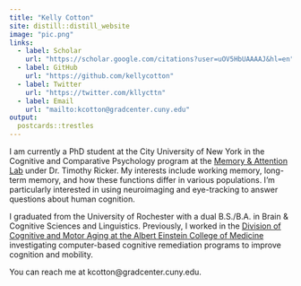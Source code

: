 ```yaml
---
title: "Kelly Cotton"
site: distill::distill_website
image: "pic.png"
links:
  - label: Scholar
    url: "https://scholar.google.com/citations?user=uOV5HbUAAAAJ&hl=en"
  - label: GitHub
    url: "https://github.com/kellycotton"
  - label: Twitter
    url: "https://twitter.com/kllycttn"
  - label: Email
    url: "mailto:kcotton@gradcenter.cuny.edu"
output:
  postcards::trestles
---
```


I am currently a PhD student at the City University of New York in the Cognitive and Comparative Psychology program at the [Memory & Attention Lab](https://www.rickermemorylab.com/) under Dr. Timothy Ricker. My interests include working memory, long-term memory, and how these functions differ in various populations. I’m particularly interested in using neuroimaging and eye-tracking to answer questions about human cognition.

I graduated from the University of Rochester with a dual B.S./B.A. in Brain & Cognitive Sciences and Linguistics. Previously, I worked in the [Division of Cognitive and Motor Aging at the Albert Einstein College of Medicine](https://www.einstein.yu.edu/departments/neurology/divisions/CognitiveMotorAging/CREM.aspx) investigating computer-based cognitive remediation programs to improve cognition and mobility.

You can reach me at kcotton@gradcenter.cuny.edu.


